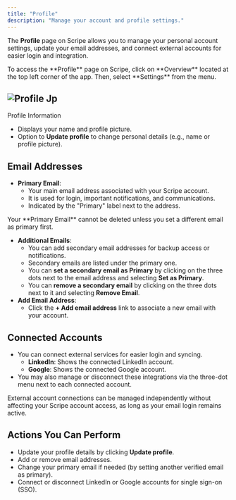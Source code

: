 ```yaml
---
title: "Profile"
description: "Manage your account and profile settings."
---
```


The **Profile** page on Scripe allows you to manage your personal account settings, update your email addresses, and connect external accounts for easier login and integration.

<Info>
  To access the **Profile** page on Scripe, click on **Overview** located at the top left corner of the app. Then, select **Settings** from the menu. 
</Info>

## ![Profile Jp](/images/profile.jpg)

Profile Information

- Displays your name and profile picture.
- Option to **Update profile** to change personal details (e.g., name or profile picture).

## Email Addresses

- **Primary Email**:
  - Your main email address associated with your Scripe account.
  - It is used for login, important notifications, and communications.
  - Indicated by the "Primary" label next to the address.

<Warning>
  Your **Primary Email** cannot be deleted unless you set a different email as primary first.
</Warning>

- **Additional Emails**:
  - You can add secondary email addresses for backup access or notifications.
  - Secondary emails are listed under the primary one.
  - You can **set a secondary email as Primary** by clicking on the three dots next to the email address and selecting **Set as Primary**.
  - You can **remove a secondary email** by clicking on the three dots next to it and selecting **Remove Email**.
- **Add Email Address**:
  - Click the **\+ Add email address** link to associate a new email with your account.

## Connected Accounts

- You can connect external services for easier login and syncing.
  - **LinkedIn**: Shows the connected LinkedIn account.
  - **Google**: Shows the connected Google account.
- You may also manage or disconnect these integrations via the three-dot menu next to each connected account.

<Info>
  External account connections can be managed independently without affecting your Scripe account access, as long as your email login remains active.
</Info>

## Actions You Can Perform

- Update your profile details by clicking **Update profile**.
- Add or remove email addresses.
- Change your primary email if needed (by setting another verified email as primary).
- Connect or disconnect LinkedIn or Google accounts for single sign-on (SSO).